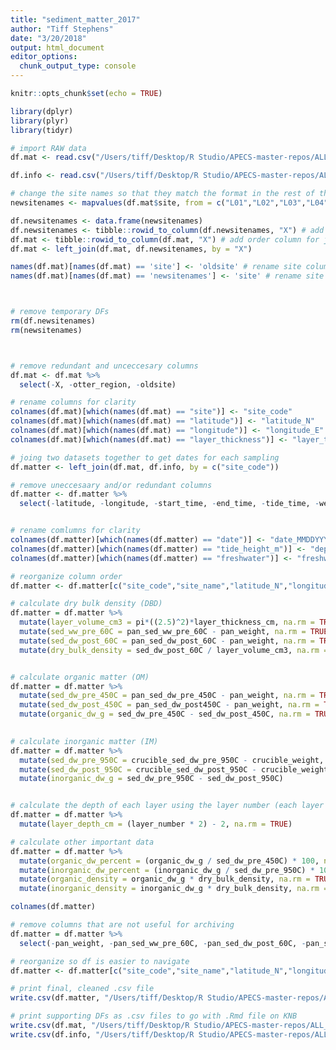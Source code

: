 ```yaml
---
title: "sediment_matter_2017"
author: "Tiff Stephens"
date: "3/20/2018"
output: html_document
editor_options: 
  chunk_output_type: console
---
```


```r
knitr::opts_chunk$set(echo = TRUE)
```

```r
library(dplyr)
library(plyr)
library(tidyr)
```



```r
# import RAW data
df.mat <- read.csv("/Users/tiff/Desktop/R Studio/APECS-master-repos/ALL_DATA/core_matter_2017_RAW.csv", stringsAsFactors = FALSE, header = TRUE)

df.info <- read.csv("/Users/tiff/Desktop/R Studio/APECS-master-repos/ALL_DATA/DATA_ARCHIVING/seagrass_site_info.csv", stringsAsFactors = FALSE, header = TRUE)
```

```r
# change the site names so that they match the format in the rest of the APECS data files
newsitenames <- mapvalues(df.mat$site, from = c("L01","L02","L03","L04","L05","L06","L07","M02","M03","M04","M05","M06","M07","M08","H01","H02","H03","H04","H05","H06","H07"), to = c("2017_L_01","2017_L_02","2017_L_03","2017_L_04","2017_L_05","2017_L_06","2017_L_07","2017_M_02","2017_M_03","2017_M_04","2017_M_05","2017_M_06","2017_M_07","2017_M_08","2017_H_01","2017_H_02","2017_H_03","2017_H_04","2017_H_05","2017_H_06","2017_H_07"))

df.newsitenames <- data.frame(newsitenames)
df.newsitenames <- tibble::rowid_to_column(df.newsitenames, "X") # add order column for joining
df.mat <- tibble::rowid_to_column(df.mat, "X") # add order column for joining
df.mat <- left_join(df.mat, df.newsitenames, by = "X") 

names(df.mat)[names(df.mat) == 'site'] <- 'oldsite' # rename site columns
names(df.mat)[names(df.mat) == 'newsitenames'] <- 'site' # rename site columns



# remove temporary DFs
rm(df.newsitenames)
rm(newsitenames)



# remove redundant and unceccesary columns
df.mat <- df.mat %>% 
  select(-X, -otter_region, -oldsite)
```

```r
# rename columns for clarity
colnames(df.mat)[which(names(df.mat) == "site")] <- "site_code"
colnames(df.mat)[which(names(df.mat) == "latitude")] <- "latitude_N"
colnames(df.mat)[which(names(df.mat) == "longitude")] <- "longitude_E"
colnames(df.mat)[which(names(df.mat) == "layer_thickness")] <- "layer_thickness_cm"
```

```r
# joing two datasets together to get dates for each sampling
df.matter <- left_join(df.mat, df.info, by = c("site_code"))
```

```r
# remove uneccesaary and/or redundant columns
df.matter <- df.matter %>% 
  select(-latitude, -longitude, -start_time, -end_time, -tide_time, -weather, -general_description)


# rename comlumns for clarity
colnames(df.matter)[which(names(df.matter) == "date")] <- "date_MMDDYYYY"
colnames(df.matter)[which(names(df.matter) == "tide_height_m")] <- "depth_m_MLLW"
colnames(df.matter)[which(names(df.matter) == "freshwater")] <- "freshwater_input"
```

```r
# reorganize column order
df.matter <- df.matter[c("site_code","site_name","latitude_N","longitude_E","date_MMDDYYYY","depth_m_MLLW","layer_number","layer_thickness_cm","pan_weight","pan_sed_ww_pre_60C","pan_sed_dw_post_60C","pan_sed_dw_pre_450C","pan_sed_dw_post450C","crucible_weight","crucible_sed_dw_pre_950C","crucible_sed_dw_post_950C","sediment_description","freshwater_input")]
```

```r
# calculate dry bulk density (DBD)
df.matter = df.matter %>% 
  mutate(layer_volume_cm3 = pi*((2.5)^2)*layer_thickness_cm, na.rm = TRUE) %>%
  mutate(sed_ww_pre_60C = pan_sed_ww_pre_60C - pan_weight, na.rm = TRUE) %>% # not needed for DBD but a good factor to have for later ww:dw conversions
  mutate(sed_dw_post_60C = pan_sed_dw_post_60C - pan_weight, na.rm = TRUE) %>%
  mutate(dry_bulk_density = sed_dw_post_60C / layer_volume_cm3, na.rm = TRUE)


# calculate organic matter (OM)
df.matter = df.matter %>% 
  mutate(sed_dw_pre_450C = pan_sed_dw_pre_450C - pan_weight, na.rm = TRUE) %>%
  mutate(sed_dw_post_450C = pan_sed_dw_post450C - pan_weight, na.rm = TRUE) %>%
  mutate(organic_dw_g = sed_dw_pre_450C - sed_dw_post_450C, na.rm = TRUE)
  

# calculate inorganic matter (IM)
df.matter = df.matter %>%   
  mutate(sed_dw_pre_950C = crucible_sed_dw_pre_950C - crucible_weight, na.rm = TRUE) %>%
  mutate(sed_dw_post_950C = crucible_sed_dw_post_950C - crucible_weight, na.rm = TRUE) %>%
  mutate(inorganic_dw_g = sed_dw_pre_950C - sed_dw_post_950C)


# calculate the depth of each layer using the layer number (each layer was cut at 2 cm but adjusted using the compaction coefficient that was pre-determined prior to slicing the cores)
df.matter = df.matter %>% 
  mutate(layer_depth_cm = (layer_number * 2) - 2, na.rm = TRUE)
```

```r
# calculate other important data
df.matter = df.matter %>% 
  mutate(organic_dw_percent = (organic_dw_g / sed_dw_pre_450C) * 100, na.rm = TRUE) %>%
  mutate(inorganic_dw_percent = (inorganic_dw_g / sed_dw_pre_950C) * 100, na.rm = TRUE) %>%
  mutate(organic_density = organic_dw_g * dry_bulk_density, na.rm = TRUE) %>%
  mutate(inorganic_density = inorganic_dw_g * dry_bulk_density, na.rm = TRUE)
```

```r
colnames(df.matter)

# remove columns that are not useful for archiving
df.matter = df.matter %>% 
  select(-pan_weight, -pan_sed_ww_pre_60C, -pan_sed_dw_post_60C, -pan_sed_dw_pre_450C, -pan_sed_dw_post450C, -crucible_weight, -crucible_sed_dw_pre_950C, -crucible_sed_dw_post_950C, -na.rm, -sed_ww_pre_60C, -sed_dw_post_60C, -sed_dw_pre_450C, -sed_dw_post_450C, -sed_dw_pre_950C, -sed_dw_post_950C) 
```

```r
# reorganize so df is easier to navigate
df.matter <- df.matter[c("site_code","site_name","latitude_N","longitude_E","date_MMDDYYYY","depth_m_MLLW","layer_number","layer_thickness_cm","layer_depth_cm","layer_volume_cm3","dry_bulk_density","organic_dw_g","organic_dw_percent","organic_density","inorganic_dw_g","inorganic_dw_percent","inorganic_density","sediment_description","freshwater_input")]
```



```r
# print final, cleaned .csv file
write.csv(df.matter, "/Users/tiff/Desktop/R Studio/APECS-master-repos/ALL_DATA/DATA_ARCHIVING/sediment_matter_2017/sediment_matter_2017_CLEANDATA.csv", row.names = TRUE)

# print supporting DFs as .csv files to go with .Rmd file on KNB
write.csv(df.mat, "/Users/tiff/Desktop/R Studio/APECS-master-repos/ALL_DATA/DATA_ARCHIVING/sediment_matter_2017/df.mat_RAW.csv", row.names = TRUE)
write.csv(df.info, "/Users/tiff/Desktop/R Studio/APECS-master-repos/ALL_DATA/DATA_ARCHIVING/sediment_matter_2017/df.info_RAW.csv", row.names = TRUE)
```












